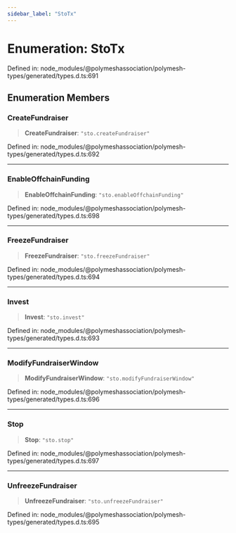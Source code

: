 ```yaml
---
sidebar_label: "StoTx"
---
```


# Enumeration: StoTx

Defined in: node\_modules/@polymeshassociation/polymesh-types/generated/types.d.ts:691

## Enumeration Members

### CreateFundraiser

> **CreateFundraiser**: `"sto.createFundraiser"`

Defined in: node\_modules/@polymeshassociation/polymesh-types/generated/types.d.ts:692

***

### EnableOffchainFunding

> **EnableOffchainFunding**: `"sto.enableOffchainFunding"`

Defined in: node\_modules/@polymeshassociation/polymesh-types/generated/types.d.ts:698

***

### FreezeFundraiser

> **FreezeFundraiser**: `"sto.freezeFundraiser"`

Defined in: node\_modules/@polymeshassociation/polymesh-types/generated/types.d.ts:694

***

### Invest

> **Invest**: `"sto.invest"`

Defined in: node\_modules/@polymeshassociation/polymesh-types/generated/types.d.ts:693

***

### ModifyFundraiserWindow

> **ModifyFundraiserWindow**: `"sto.modifyFundraiserWindow"`

Defined in: node\_modules/@polymeshassociation/polymesh-types/generated/types.d.ts:696

***

### Stop

> **Stop**: `"sto.stop"`

Defined in: node\_modules/@polymeshassociation/polymesh-types/generated/types.d.ts:697

***

### UnfreezeFundraiser

> **UnfreezeFundraiser**: `"sto.unfreezeFundraiser"`

Defined in: node\_modules/@polymeshassociation/polymesh-types/generated/types.d.ts:695
